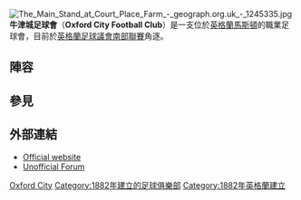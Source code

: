 {{noteTA
|G1=足球
}}
{{Infobox football club
| clubname    = 牛津城
| image       = [[File:Oxford_City_F_C_logo.png|180px]]
| fullname    = Oxford City Football Club
| nickname    = The City
| founded     = {{Start date and years ago|df=yes|1882}}
| ground      = [[馬斯頓|馬斯頓]]Marsh Lane
| capacity    = 2,750 (500 seated)
| chairman    = Brian Cox
| manager     = Justin Merritt
| league = {{English football updater|OxfordCi}}
| season = {{English football updater|OxfordCi2}}
| position = {{English football updater|OxfordCi3}}
| pattern_la1=_duisburg1112h|pattern_b1=_duisburg1112h|pattern_ra1=_duisburg1112h|pattern_sh1=
| leftarm1=FFFFFF|body1=FFFFFF|rightarm1=FFFFFF|shorts1=0000FF|socks1=0000FF
| body2= FFFF00|shorts2 = FFFF00|pattern_b2= rightsash|socks2=FFFF00 |rightarm2=FFFF00 |leftarm2=FFFF00
}}
[[File:The_Main_Stand_at_Court_Place_Farm_-_geograph.org.uk_-_1245335.jpg|thumb]]
'''牛津城足球會'''（'''Oxford City Football Club'''）是一支位於[[英格蘭|英格蘭]][[馬斯頓|馬斯頓]]的職業足球會，目前於[[英格蘭足球議會南部聯賽|英格蘭足球議會南部聯賽]]角逐。

==陣容==
{{Football squad start}}
{{Fs player|no=|nat=England|pos=GK|name=[[Laurie_Walker|Laurie Walker]]}}
{{Fs player|no=|nat=Spain|pos=DF|name=Jon Arzamendi}}
{{Fs player|no=|nat=England|pos=DF|name=Declan Benjamin}}
{{Fs player|no=|nat=England|pos=DF|name=Ben Brown}}
{{Fs player|no=|nat=England|pos=DF|name=Luke Coulson}}
{{Fs player|no=|nat=England|pos=DF|name=Lee Henderson}}
{{Fs player|no=|nat=Spain|pos=DF|name=Josetxo Lapoujade Garde}}
{{Fs player|no=|nat=Spain|pos=DF|name=Alejandro Santiago}}
{{Fs player|no=|nat=England|pos=DF|name=Paul Stonehouse}}
{{Fs player|no=|nat=Spain|pos=MF|name=Ander Del Alamo}}
{{football squad mid}}
{{Fs player|no=|nat=England|pos=MF|name=Reece Fleet}}
{{Fs player|no=|nat=Spain|pos=MF|name=Julen Lafuente}}
{{Fs player|no=|nat=Spain|pos=MF|name=[[Carlos_Pifarré_Forner|Carlos Pifarré Forner]]}}
{{Fs player|no=|nat=England|pos=MF|name=Darren Pond}}
{{Fs player|no=|nat=Nigeria|pos=FW|name=[[Bidemi_Afolabi|Bidemi Afolabi]]}}
{{Fs player|no=|nat=Brazil|pos=FW|name=Felipe Barcelos}}
{{Fs player|no=|nat=Grenada|pos=FW|name=[[Bradley_Bubb|Bradley Bubb]]}}
{{Fs player|no=|nat=England|pos=FW|name=[[Marlon_Jackson_(footballer)|Marlon Jackson]]}}
{{Fs player|no=|nat=England|pos=FW|name=[[Lewis_Wilson_(footballer)|Lewis Wilson]]}}
{{football squad end}}

==參見==
{{reflist}}

==外部連結==
*[http://www.oxfordcityfc.co.uk/ Official website] {{Wayback|url=http://www.oxfordcityfc.co.uk/ |date=20151225043622 }}
*[https://web.archive.org/web/20110929144656/http://members4.boardhost.com/oxfordcity/ Unofficial Forum]

[[Category:牛津郡足球俱樂部|Oxford City]]
[[Category:1882年建立的足球俱樂部|Category:1882年建立的足球俱樂部]]
[[Category:1882年英格蘭建立|Category:1882年英格蘭建立]]